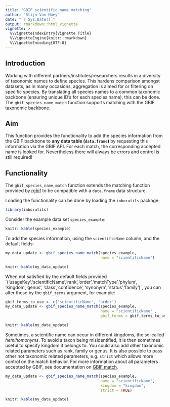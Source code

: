 ```yaml
---
title: "GBIF scientific name matching"
author: "Stijn Van Hoey"
date: "`r Sys.Date()`"
output: rmarkdown::html_vignette
vignette: >
  %\VignetteIndexEntry{Vignette Title}
  %\VignetteEngine{knitr::rmarkdown}
  %\VignetteEncoding{UTF-8}
---
```


## Introduction

Working with different partners/institutes/researchers results in a diversity of taxonomic names to define species. This hardens comparison amongst datasets, as in many occasions, aggregation is aimed for or filtering on specific species. By translating all species names to a common taxonomic backbone (ensuring unique ID's for each species name), this can be done. The `gbif_species_name_match` function supports matching with the GBIF taxonomic backbone.

## Aim

This function provides the functionality to add the species information from the GBIF backbone to **any data table (`data.frame`)** by requesting this information via the GBIF API. For each match, the corresponding accepted name is looked for. Nevertheless there will always be errors and control is still required!

## Functionality

The `gbif_species_name_match` function extends the matching function provided by [rgbif](https://github.com/ropensci/rgbif) to be compatible with a `data.frame` data structure.

Loading the functionality can be done by loading the `inborutils` package:

```r
library(inborutils)
```

Consider the example data set `species_example`:

```r
knitr::kable(species_example)
```

To add the species information, using the `scientificName` column, and the default fields:

```r
my_data_update <- gbif_species_name_match(species_example, 
                                          name = "scientificName")
```

```r
knitr::kable(my_data_update)
```

When not satisfied by the default fields provided ´('usageKey','scientificName','rank','order','matchType','phylum', 'kingdom','genus', 'class','confidence', 'synonym', 'status','family')´, you can alter these by the `gbif_terms` argument, for example:

```r
gbif_terms_to_use <- c('scientificName', 'order')
my_data_update <- gbif_species_name_match(species_example, 
                                          name = "scientificName" , 
                                          gbif_terms = gbif_terms_to_use)
```

```r
knitr::kable(my_data_update)
```

Sometimes, a scientific name can occur in different kingdoms, the so-called *hemihomonyms*. To avoid a taxon being misidentified, it is then sometimes useful to specify kingdom it belongs to. You could also add other taxonomic related parameters such as rank, family or genus. It is also possible to pass other not taxonomic related parameters, e.g. `strict` which allows more control on the match behavior. For more information about all parameters accepted by GBIF, see documentation on [GBIF match](https://www.gbif.org/developer/species#searching).
 
```r
my_data_update <- gbif_species_name_match(species_example, 
                                          name = "scientificName",
                                          kingdom = "kingdom",
                                          strict = TRUE)
```

```r
knitr::kable(my_data_update)
```

